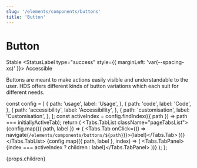 ```yaml
---
slug: '/elements/components/buttons'
title: 'Button'
---
```




# Button

<StatusLabel type="info">Stable</StatusLabel>
<StatusLabel type="success" style={{ marginLeft: 'var(--spacing-xs)' }}>
  Accessible
</StatusLabel>

<LeadParagraph>
  Buttons are meant to make actions easily visible and understandable to the user. HDS offers different kinds of button
  variations which each suit for different needs.
</LeadParagraph>

  const config = [
    {
      path: 'usage',
      label: 'Usage',
    },
    {
      path: 'code',
      label: 'Code',
    },
    {
      path: 'accessibility',
      label: 'Accessibility',
    },
    {
      path: 'customisation',
      label: 'Customisation',
    },
  ];
  const activeIndex = config.findIndex(({ path }) => path === initiallyActiveTab);
  return (
    <Tabs initiallyActiveTab={activeIndex}>
      <Tabs.TabList className="pageTabsList">
        {config.map(({ path, label }) => (
          <Tabs.Tab onClick={() => navigate(`/elements/components/buttons/${path}`)}>{label}</Tabs.Tab>
        ))}
      </Tabs.TabList>
      {config.map(({ path, label }, index) => (
        <Tabs.TabPanel>{index === activeIndex ? children : label}</Tabs.TabPanel>
      ))}
    </Tabs>
  );
};

<TabsElement initiallyActiveTab={props.initiallyActiveTab}>{props.children}</TabsElement>

